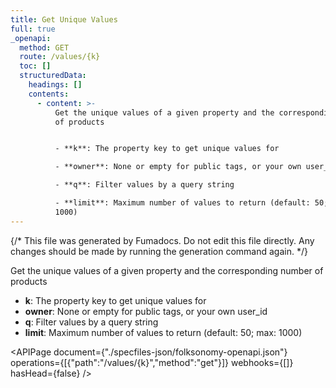 ```yaml
---
title: Get Unique Values
full: true
_openapi:
  method: GET
  route: /values/{k}
  toc: []
  structuredData:
    headings: []
    contents:
      - content: >-
          Get the unique values of a given property and the corresponding number
          of products


          - **k**: The property key to get unique values for

          - **owner**: None or empty for public tags, or your own user_id

          - **q**: Filter values by a query string

          - **limit**: Maximum number of values to return (default: 50; max:
          1000)
---
```


{/* This file was generated by Fumadocs. Do not edit this file directly. Any changes should be made by running the generation command again. */}

Get the unique values of a given property and the corresponding number of products

- **k**: The property key to get unique values for
- **owner**: None or empty for public tags, or your own user_id
- **q**: Filter values by a query string
- **limit**: Maximum number of values to return (default: 50; max: 1000)

<APIPage document={"./specfiles-json/folksonomy-openapi.json"} operations={[{"path":"/values/{k}","method":"get"}]} webhooks={[]} hasHead={false} />